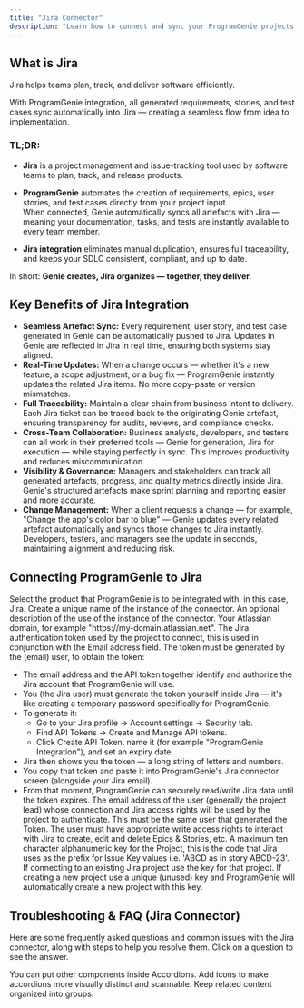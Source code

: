 ```yaml
---
title: "Jira Connector"
description: "Learn how to connect and sync your ProgramGenie projects with Jira for seamless project delivery and real-time visibility."
---
```


## What is Jira
Jira helps teams plan, track, and deliver software efficiently.

With ProgramGenie integration, all generated requirements, stories, and test cases sync automatically into Jira — creating a seamless flow from idea to implementation.

### TL;DR:
- **Jira** is a project management and issue-tracking tool used by software teams to plan, track, and release products.

- **ProgramGenie** automates the creation of requirements, epics, user stories, and test cases directly from your project input. <br />When connected, Genie automatically syncs all artefacts with Jira — meaning your documentation, tasks, and tests are instantly available to every team member.

- **Jira integration** eliminates manual duplication, ensures full traceability, and keeps your SDLC consistent, compliant, and up to date.

In short: **Genie creates, Jira organizes — together, they deliver.**

## Key Benefits of Jira Integration
- **Seamless Artefact Sync:** Every requirement, user story, and test case generated in Genie can be automatically pushed to Jira. Updates in Genie are reflected in Jira in real time, ensuring both systems stay aligned.
- **Real-Time Updates:** When a change occurs — whether it's a new feature, a scope adjustment, or a bug fix — ProgramGenie instantly updates the related Jira items. No more copy-paste or version mismatches.
- **Full Traceability:** Maintain a clear chain from business intent to delivery. Each Jira ticket can be traced back to the originating Genie artefact, ensuring transparency for audits, reviews, and compliance checks.
- **Cross-Team Collaboration:** Business analysts, developers, and testers can all work in their preferred tools — Genie for generation, Jira for execution — while staying perfectly in sync. This improves productivity and reduces miscommunication.
- **Visibility & Governance:** Managers and stakeholders can track all generated artefacts, progress, and quality metrics directly inside Jira. Genie's structured artefacts make sprint planning and reporting easier and more accurate.
- **Change Management:**  When a client requests a change — for example, "Change the app's color bar to blue" — Genie updates every related artefact automatically and syncs those changes to Jira instantly. Developers, testers, and managers see the update in seconds, maintaining alignment and reducing risk.

## Connecting ProgramGenie to Jira
<Steps>
  <Step title="Integration">
    Select the product that ProgramGenie is to be integrated with, in this case, Jira.
  </Step>
  <Step title="Name">
    Create a unique name of the instance of the connector.
  </Step>
  <Step title="Description">
    An optional description of the use of the instance of the connector.
  </Step>
  <Step title="Domain">
    Your Atlassian domain, for example "https://my-domain.atlassian.net".
  </Step>
  <Step title="Token">
    The Jira authentication token used by the project to connect, this is used in conjunction with the Email address field. The token must be generated by the (email) user, to obtain the token:
    
- The email address and the API token together identify and authorize the Jira account that ProgramGenie will use.
- You (the Jira user) must generate the token yourself inside Jira — it's like creating a temporary password specifically for ProgramGenie.
- To generate it:
  - Go to your Jira profile → Account settings → Security tab.
  - Find API Tokens → Create and Manage API tokens.
  - Click Create API Token, name it (for example "ProgramGenie Integration"), and set an expiry date.
- Jira then shows you the token — a long string of letters and numbers.
- You copy that token and paste it into ProgramGenie's Jira connector screen (alongside your Jira email).
- From that moment, ProgramGenie can securely read/write Jira data until the token expires.
  </Step>
  <Step title="Email">
    The email address of the user (generally the project lead) whose connection and Jira access rights will be used by the project to authenticate. This must be the same user that generated the Token. The user must have appropriate write access rights to interact with Jira to create, edit and delete Epics & Stories, etc.
  </Step>
  <Step title="Project Key">
    A maximum ten character alphanumeric key for the Project, this is the code that Jira uses as the prefix for Issue Key values i.e. 'ABCD as in story ABCD-23'. If connecting to an existing Jira project use the key for that project. If creating a new project use a unique (unused) key and ProgramGenie will automatically create a new project with this key.
  </Step>
</Steps>

## Troubleshooting & FAQ (Jira Connector)

Here are some frequently asked questions and common issues with the Jira connector, along with steps to help you resolve them. Click on a question to see the answer.

<AccordionGroup>
  <Accordion title="Getting started">
    You can put other components inside Accordions.
  </Accordion>

  <Accordion title="Advanced features" icon="alien-8bit">
    Add icons to make accordions more visually distinct and scannable.
  </Accordion>

  <Accordion title="Troubleshooting">
    Keep related content organized into groups.
  </Accordion>
</AccordionGroup>